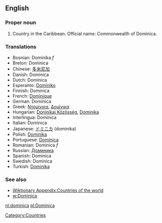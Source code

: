 ==English==
===Proper noun===

# Country in the Caribbean. Official name: Commonwealth of Dominica.

===Translations===
*Bosnian: Dominika ''f''
*Breton: Dominica
*Chinese: [[多米尼加]]
*Danish: Dominica
*Dutch: Dominica
*Esperanto: [[Dominiko]]
*Finnish: Dominica
*French: [[Dominique]]
*German: Dominica
*Greek: [[Ντομίνικα]], [[Δομίνικα]]
*Hungarian: [[Doninikai Közösség]], [[Dominika]]
*Interlingua: Dominica
*Italian: Dominica
*Japanese: [[ドミニカ]] (dominika)
*Polish: [[Dominika]]
*Portuguese: [[Domínica]]
*Romanian: Dominica ''f''
*Russian: [[Доминика]]
*Spanish: Dominica
*Swedish: Dominica
*Turkish: [[Dominika]]

===See also===
*[[Wiktionary Appendix:Countries of the world]]
*[[w:Dominica]]

[[Category:Countries]]

[[nl:dominica]]
[[pl:Dominica]]